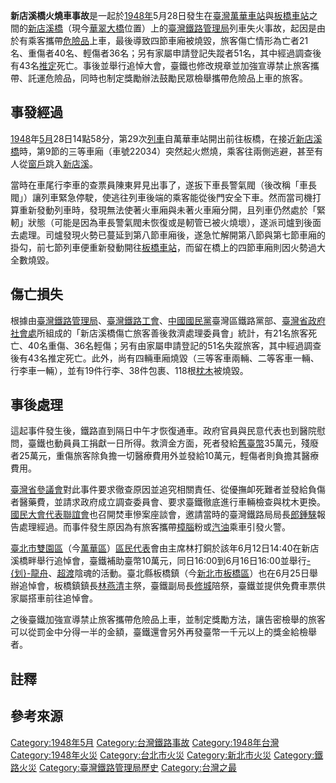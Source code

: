{{NoteTA
|G1=Transport
|G2=Unit}}{{Infobox rail accident
| title            = 新店溪橋火燒車事故
| boxwidth         = 
| image            = 
| image_alt        = 
| image_width      = 
| caption          = 
| date             = 1948年5月28日
| time             = 14:58（[[中原標準時間|中原標準時間]]）發車後
| location         = 臺灣新店溪橋（現今[[華翠大橋|華翠大橋]]位置）
| location-dist    = 
| location-dist-mi = 
| location-dir     = 
| location-city    = 
| coordinates      = <!-- {{Coord|LAT|LONG|type:event|display=inline,title}} -->
| country          = {{ROC}}
| line             = 
| operator         = [[臺灣鐵路管理局|臺灣鐵路管理局]]
| type             = 行車中著火
| cause            = 乘客攜帶[[危險品|危險品]]上車，引發火警
| trains           = 
| pax              = 
| deaths           = 64（死亡和推定死亡）
| injuries         = 76（輕傷和重傷）
| damage           = 多件乘客行李和包裹、部分鐵軌枕木以及4節車廂
| map              = 
| map_name         = 
| map_state        = 
}}
{{NoteUTC+8}}
'''新店溪橋火燒車事故'''是一起於[[1948年臺灣|1948年]]5月28日發生在[[臺灣|臺灣]][[萬華車站|萬華車站]]與[[板橋車站_(臺灣)|板橋車站]]之間的[[華翠大橋|新店溪橋]]（現今[[華翠大橋|華翠大橋]]位置）上的[[臺灣鐵路管理局|臺灣鐵路管理局]]列車失火事故，起因是由於有乘客攜帶[[危險品|危險品]]上車，最後導致四節車廂被燒毀，旅客傷亡情形為亡者21名、重傷者40名、輕傷者36名；另有家屬申請登記失蹤者51名，其中經過調查後有43名[[推定|推定]]死亡。事後並舉行追悼大會，臺鐵也修改規章並加強宣導禁止旅客攜帶、託運危險品，同時也制定獎勵辦法鼓勵民眾檢舉攜帶危險品上車的旅客{{r|溫}}{{r|蔡}}。

== 事發經過 ==
[[1948年|1948]]年[[5月|5月]]28日14點58分，第29次[[鐵路列車|列車]]自萬華車站開出前往板橋，在接近[[華翠大橋|新店溪橋]]時，第9節的三等車廂（車號22034）突然起火燃燒，乘客往兩側逃避，甚至有人從[[窗|窗戶]]跳入[[新店溪|新店溪]]{{r|溫}}{{r|蔡}}。

當時在車尾行李車的查票員陳東昇見出事了，遂扳下車長警氣閥（後改稱「車長閥」）讓列車緊急停駛，使逃往列車後端的乘客能從後門安全下車{{r|蔡}}。然而當司機打算重新發動列車時，發現無法使著火車廂與未著火車廂分開，且列車仍然處於「緊軔」狀態（可能是因為車長警氣閥未恢復或是軔管已被火燒壞），遂派司爐到後面去處理{{r|蔡}}。司爐發現火勢已蔓延到第八節車廂後，遂急忙解開第八節與第七節車廂的掛勾，前七節列車便重新發動開往[[板橋車站_(臺灣)|板橋車站]]，而留在橋上的四節車廂則因火勢過大全數燒毀{{r|蔡}}。

== 傷亡損失 ==
根據由[[臺灣鐵路管理局|臺灣鐵路管理局]]、[[臺灣鐵路工會|臺灣鐵路工會]]、[[中國國民黨|中國國民黨]]臺灣區鐵路黨部、[[臺灣省政府社會處|臺灣省政府社會處]]所組成的「新店溪橋傷亡旅客善後救濟處理委員會」統計，有21名旅客死亡、40名重傷、36名輕傷；另有由家屬申請登記的51名失蹤旅客，其中經過調查後有43名推定死亡{{r|溫}}。此外，尚有四輛車廂燒毀（三等客車兩輛、二等客車一輛、行李車一輛），並有19件行李、38件包裹、118根[[枕木|枕木]]被燒毀{{r|蔡}}。

== 事後處理 ==
這起事件發生後，鐵路直到隔日中午才恢復通車{{r|蔡}}。政府官員與民意代表也到醫院慰問，臺鐵也動員員工捐獻一日所得{{r|溫}}。救濟金方面，死者發給[[舊臺幣|舊臺幣]]35萬元，殘廢者25萬元，重傷旅客除負擔一切醫療費用外並發給10萬元，輕傷者則負擔其醫療費用{{r|溫}}{{r|蔡}}。

[[臺灣省參議會|臺灣省參議會]]對此事件要求徹查原因並追究相關責任、從優撫卹死難者並發給負傷者醫藥費，並請求政府成立調查委員會、要求臺鐵徹底進行車輛檢查與枕木更換{{r|溫}}。[[國民大會|國民大會代表聯誼會]]也召開焚車慘案座談會，邀請當時的臺灣鐵路局局長[[郎鍾騋|郎鍾騋]]報告處理經過{{r|溫}}。而事件發生原因為有旅客攜帶[[樟腦|樟腦]]粉或[[汽油|汽油]]乘車引發火警{{r|溫}}。

[[臺北市|臺北市]][[雙園區|雙園區]]（今[[萬華區|萬華區]]）[[區民代表|區民代表]]會由主席林打銅於該年6月12日14:40在新店溪橋畔舉行追悼會，臺鐵補助臺幣10萬元，同日16:00到6月16日16:00並舉行[[划龍舟|-{划}-龍舟]]、[[超渡|超渡]]陰魂的活動{{r|溫}}。臺北縣板橋鎮（今[[新北市|新北市]][[板橋區_(新北市)|板橋區]]）也在6月25日舉辦追悼會，板橋鎮鎮長[[林燕清|林燕清]]主祭，臺鐵副局長[[修城|修城]]陪祭{{r|溫}}，臺鐵並提供免費車票供家屬搭車前往追悼會{{r|蔡}}。

之後臺鐵加強宣導禁止旅客攜帶危險品上車，並制定獎勵方法，讓告密檢舉的旅客可以從罰金中分得一半的金額，臺鐵還會另外再發臺幣一千元以上的獎金給檢舉者{{r|溫}}{{r|蔡}}。

== 註釋 ==
{{notelist|iger=}}
== 參考來源 ==
{{reflist|refs=
<ref name="溫">{{cite book |author=溫文佑 |url=https://nccur.lib.nccu.edu.tw/retrieve/79750/005102.pdf |title=〈戰後台灣鐵路史之研究——以莫衡擔任鐵路局長時期為例（1949－1961）〉 |publisher=[[國立政治大學|國立政治大學]]台灣史研究所碩士論文 |pages=121－125頁 |date=2010年10月 |access-date=2021-04-11 |archive-date=2017-08-11 |archive-url=https://web.archive.org/web/20170811074406/http://nccur.lib.nccu.edu.tw//retrieve/79750/005102.pdf |dead-url=no }}</ref>
<ref name="蔡">{{cite book|author=蔡仁輝 |title=《閒話臺鐵五十年》|publisher=蔡吳春月 |date=1996-11-02 |pages=11－13頁}}</ref>
}}

{{臺灣鐵道史}}

[[Category:1948年5月|Category:1948年5月]]
[[Category:台灣鐵路事故|Category:台灣鐵路事故]]
[[Category:1948年台灣|Category:1948年台灣]]
[[Category:1948年火災|Category:1948年火災]]
[[Category:台北市火災|Category:台北市火災]]
[[Category:新北市火災|Category:新北市火災]]
[[Category:鐵路火災|Category:鐵路火災]]
[[Category:臺灣鐵路管理局歷史|Category:臺灣鐵路管理局歷史]]
[[Category:台灣之最|Category:台灣之最]]